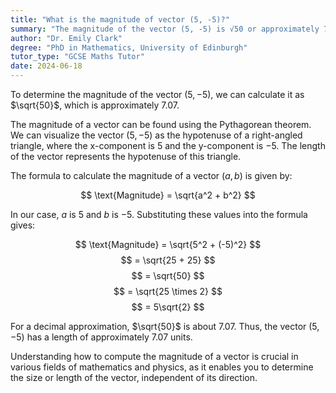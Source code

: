 ```yaml
---
title: "What is the magnitude of vector (5, -5)?"
summary: "The magnitude of the vector (5, -5) is √50 or approximately 7.07."
author: "Dr. Emily Clark"
degree: "PhD in Mathematics, University of Edinburgh"
tutor_type: "GCSE Maths Tutor"
date: 2024-06-18
---
```


To determine the magnitude of the vector $(5, -5)$, we can calculate it as $\sqrt{50}$, which is approximately $7.07$.

The magnitude of a vector can be found using the Pythagorean theorem. We can visualize the vector $(5, -5)$ as the hypotenuse of a right-angled triangle, where the x-component is $5$ and the y-component is $-5$. The length of the vector represents the hypotenuse of this triangle.

The formula to calculate the magnitude of a vector $(a, b)$ is given by:

$$
\text{Magnitude} = \sqrt{a^2 + b^2}
$$

In our case, $a$ is $5$ and $b$ is $-5$. Substituting these values into the formula gives:

$$
\text{Magnitude} = \sqrt{5^2 + (-5)^2}
$$
$$
= \sqrt{25 + 25}
$$
$$
= \sqrt{50}
$$
$$
= \sqrt{25 \times 2}
$$
$$
= 5\sqrt{2}
$$

For a decimal approximation, $\sqrt{50}$ is about $7.07$. Thus, the vector $(5, -5)$ has a length of approximately $7.07$ units. 

Understanding how to compute the magnitude of a vector is crucial in various fields of mathematics and physics, as it enables you to determine the size or length of the vector, independent of its direction.
    